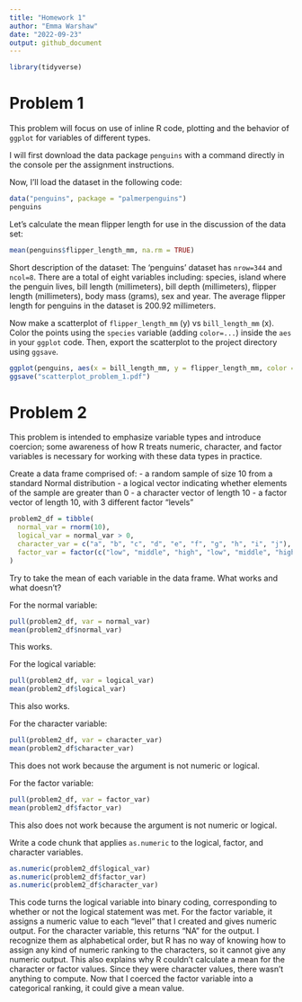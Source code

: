 ```yaml
---
title: "Homework 1"
author: "Emma Warshaw"
date: "2022-09-23"
output: github_document
---
```


```r
library(tidyverse)
```

# Problem 1

This problem will focus on use of inline R code, plotting and the behavior of `ggplot` for variables of different types.  

I will first download the data package `penguins` with a command directly in the console per the assignment instructions. 

Now, I'll load the dataset in the following code: 

```r
data("penguins", package = "palmerpenguins")
penguins
```

Let's calculate the mean flipper length for use in the discussion of the data set: 

```r
mean(penguins$flipper_length_mm, na.rm = TRUE)
```

Short description of the dataset: 
The 'penguins' dataset has `nrow=344` and `ncol=8`.  There are a total of eight variables including: species, island where the penguin lives, bill length (millimeters), bill depth (millimeters), flipper length (millimeters), body mass (grams), sex and year.  The average flipper length for penguins in the dataset is 200.92 millimeters.  

Now make a scatterplot of `flipper_length_mm` (y) vs `bill_length_mm` (x).  Color the points using the `species` variable (adding `color=...`) inside the `aes` in your `ggplot` code.  Then, export the scatterplot to the project directory using `ggsave`.   

```r
ggplot(penguins, aes(x = bill_length_mm, y = flipper_length_mm, color = species)) + geom_point() 
ggsave("scatterplot_problem_1.pdf")
```

# Problem 2

This problem is intended to emphasize variable types and introduce coercion; some awareness of how R treats numeric, character, and factor variables is necessary for working with these data types in practice.  

Create a data frame comprised of: 
  - a random sample of size 10 from a standard Normal distribution
  - a logical vector indicating whether elements of the sample are greater than 0
  - a character vector of length 10 
  - a factor vector of length 10, with 3 different factor "levels"

```r
problem2_df = tibble(
  normal_var = rnorm(10),
  logical_var = normal_var > 0,
  character_var = c("a", "b", "c", "d", "e", "f", "g", "h", "i", "j"),
  factor_var = factor(c("low", "middle", "high", "low", "middle", "high", "low", "middle", "high", "low"))
)
```

Try to take the mean of each variable in the data frame.  What works and what doesn't? 

For the normal variable: 
```r
pull(problem2_df, var = normal_var)
mean(problem2_df$normal_var)
```
This works.  

For the logical variable:
```r
pull(problem2_df, var = logical_var)
mean(problem2_df$logical_var)
```
This also works.  

For the character variable:
```r
pull(problem2_df, var = character_var)
mean(problem2_df$character_var)
```
This does not work because the argument is not numeric or logical. 

For the factor variable: 
```r
pull(problem2_df, var = factor_var)
mean(problem2_df$factor_var)
```
This also does not work because the argument is not numeric or logical. 

Write a code chunk that applies `as.numeric` to the logical, factor, and character variables. 
```r
as.numeric(problem2_df$logical_var)
as.numeric(problem2_df$factor_var)
as.numeric(problem2_df$character_var)
```
This code turns the logical variable into binary coding, corresponding to whether or not the logical statement was met.  For the factor variable, it assigns a numeric value to each "level" that I created and gives numeric output.  For the character variable, this returns "NA" for the output.  I recognize them as alphabetical order, but R has no way of knowing how to assign any kind of numeric ranking to the characters, so it cannot give any numeric output.  This also explains why R couldn't calculate a mean for the character or factor values.  Since they were character values, there wasn't anything to compute.  Now that I coerced the factor variable into a categorical ranking, it could give a mean value.   

